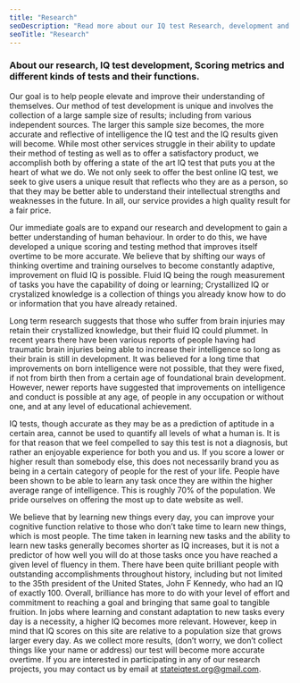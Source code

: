 ```yaml
---
title: "Research"
seoDescription: "Read more about our IQ test Research, development and deployment."
seoTitle: "Research"
---
```

### About our research, IQ test development, Scoring metrics and different kinds of tests and their functions.

Our goal is to help people elevate and improve their understanding of themselves. Our method of test development is unique and involves the collection of a large sample size of results; including from various independent sources. The larger this sample size becomes, the more accurate and reflective of intelligence the IQ test and the IQ results given will become. While most other services struggle in their ability to update their method of testing as well as to offer a satisfactory product, we accomplish both by offering a state of the art IQ test that puts you at the heart of what we do. We not only seek to offer the best online IQ test, we seek to give users a unique result that reflects who they are as a person, so that they may be better able to understand their intellectual strengths and weaknesses in the future. In all, our service provides a high quality result for a fair price.

Our immediate goals are to expand our research and development to gain a better understanding of human behaviour. In order to do this, we have developed a unique scoring and testing method that improves itself overtime to be more accurate. We believe that by shifting our ways of thinking overtime and training ourselves to become constantly adaptive, improvement on fluid IQ is possible. Fluid IQ being the rough measurement of tasks you have the capability of doing or learning; Crystallized IQ or crystalized knowledge is a collection of things you already know how to do or information that you have already retained.

Long term research suggests that those who suffer from brain injuries may retain their crystallized knowledge, but their fluid IQ could plummet. In recent years there have been various reports of people having had traumatic brain injuries being able to increase their intelligence so long as their brain is still in development. It was believed for a long time that improvements on born intelligence were not possible, that they were fixed, if not from birth then from a certain age of foundational brain development. However, newer reports have suggested that improvements on intelligence and conduct is possible at any age, of people in any occupation or without one, and at any level of educational achievement.


IQ tests, though accurate as they may be as a prediction of aptitude in a certain area, cannot be used to quantify all levels of what a human is. It is for that reason that we feel compelled to say this test is not a diagnosis, but rather an enjoyable experience for both you and us. If you score a lower or higher result than somebody else, this does not necessarily brand you as being in a certain category of people for the rest of your life. People have been shown to be able to learn any task once they are within the higher average range of intelligence. This is roughly 70% of the population. We pride ourselves on offering the most up to date website as well.


We believe that by learning new things every day, you can improve your cognitive function relative to those who don’t take time to learn new things, which is most people. The time taken in learning new tasks and the ability to learn new tasks generally becomes shorter as IQ increases, but it is not a predictor of how well you will do at those tasks once you have reached a given level of fluency in them. There have been quite brilliant people with outstanding accomplishments throughout history, including but not limited to the 35th president of the United States, John F Kennedy, who had an IQ of exactly 100. Overall, brilliance has more to do with your level of effort and commitment to reaching a goal and bringing that same goal to tangible fruition. In jobs where learning and constant adaptation to new tasks every day is a necessity, a higher IQ becomes more relevant. However, keep in mind that IQ scores on this site are relative to a population size that grows larger every day. As we collect more results, (don’t worry, we don’t collect things like your name or address) our test will become more accurate overtime. If you are interested in participating in any of our research projects, you may contact us by email at stateiqtest.org@gmail.com.